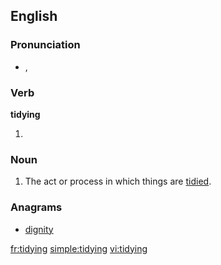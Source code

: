 ==English==

===Pronunciation===
* {{a|UK}} {{IPA|/ˈtaɪ.di.ɪŋ/}}, {{X-SAMPA|/"taI.di.IN/}}

===Verb===
'''tidying'''

# {{present participle of|tidy}}

===Noun===
{{en-noun}}

# The act or process in which things are [[tidy|tidied]].

===Anagrams===
* [[dignity#English|dignity]]

[[fr:tidying]]
[[simple:tidying]]
[[vi:tidying]]